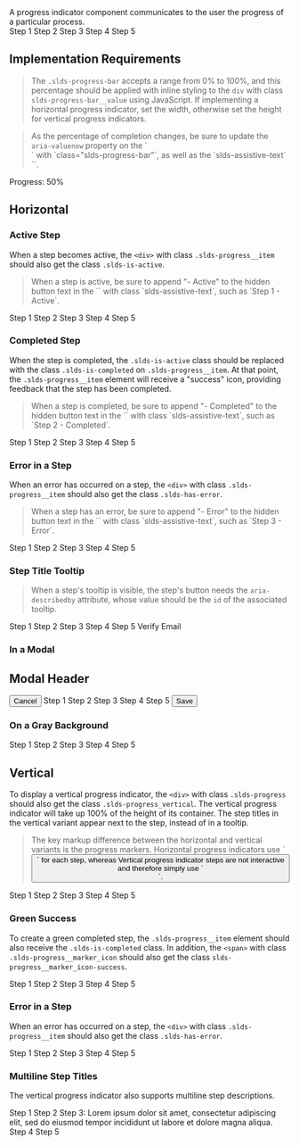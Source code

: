 
<div className="doc lead">
  A progress indicator component communicates to the user the progress of a particular process.
</div>

<Example title="Progress Indicator Base Horizontal">
  <CodeView>
    <BaseProgress value="0">
      <BaseStep active>Step 1</BaseStep>
      <BaseStep>Step 2</BaseStep>
      <BaseStep>Step 3</BaseStep>
      <BaseStep>Step 4</BaseStep>
      <BaseStep>Step 5</BaseStep>
    </BaseProgress>
  </CodeView>
</Example>

## Implementation Requirements

<Blockquote type="note" header="JavaScript Requirements">
  The <code class="doc">.slds-progress-bar</code> accepts a range from 0% to 100%, and this percentage should be applied with inline styling to the <code class="doc">div</code> with class <code class="doc">slds-progress-bar__value</code> using JavaScript. If implementing a horizontal progress indicator, set the width, otherwise set the height for vertical progress indicators.
</Blockquote>

<Blockquote type="a11y" header="Accessibility Requirements">
  As the percentage of completion changes, be sure to update the <code class="doc">aria-valuenow</code> property on the `<div />` with `class="slds-progress-bar"`, as well as the `slds-assistive-text` `<span />`.
</Blockquote>

<CodeBlock toggleCode={false}>
  <div className="slds-progress-bar slds-progress-bar_x-small" aria-valuemin="0" aria-valuemax="100" aria-valuenow="50" role="progressbar">
    <span className="slds-progress-bar__value" style={{width:'50%'}}>
      <span className="slds-assistive-text">Progress: 50%</span>
    </span>
  </div>
</CodeBlock>

## Horizontal

### Active Step
When a step becomes active, the `<div>` with class `.slds-progress__item` should also get the class `.slds-is-active`.

<Blockquote type="a11y" header="Accessibility Requirements">
  When a step is active, be sure to append "- Active" to the hidden button text in the `<span />` with class `slds-assistive-text`, such as `Step 1 - Active`.
</Blockquote>

<Example title="Progress Indicator Active Horizontal">
  <CodeView>
    <BaseProgress value="0">
      <BaseStep active>Step 1</BaseStep>
      <BaseStep>Step 2</BaseStep>
      <BaseStep>Step 3</BaseStep>
      <BaseStep>Step 4</BaseStep>
      <BaseStep>Step 5</BaseStep>
    </BaseProgress>
  </CodeView>
</Example>

### Completed Step
When the step is completed, the `.slds-is-active` class should be replaced with the class `.slds-is-completed` on `.slds-progress__item`. At that point, the `.slds-progress__item` element will receive a "success" icon, providing feedback that the step has been completed.

<Blockquote type="a11y" header="Accessibility Requirements">
  When a step is completed, be sure to append "- Completed" to the hidden button text in the `<span />` with class `slds-assistive-text`, such as `Step 2 - Completed`.
</Blockquote>

<Example title="Progress Indicator Done Horizontal">
  <CodeView>
    <BaseProgress value="50">
      <BaseStep done>Step 1</BaseStep>
      <BaseStep done>Step 2</BaseStep>
      <BaseStep active>Step 3</BaseStep>
      <BaseStep>Step 4</BaseStep>
      <BaseStep>Step 5</BaseStep>
    </BaseProgress>
  </CodeView>
</Example>

### Error in a Step
When an error has occurred on a step, the `<div>` with class `.slds-progress__item` should also get the class `.slds-has-error`.

<Blockquote type="a11y" header="Accessibility Requirements">
  When a step has an error, be sure to append "- Error" to the hidden button text in the `<span />` with class `slds-assistive-text`, such as `Step 3 - Error`.
</Blockquote>

<Example title="Progress Indicator Done Horizontal">
  <CodeView>
    <BaseProgress value="50">
      <BaseStep done>Step 1</BaseStep>
      <BaseStep done>Step 2</BaseStep>
      <BaseStep error>Step 3</BaseStep>
      <BaseStep>Step 4</BaseStep>
      <BaseStep>Step 5</BaseStep>
    </BaseProgress>
  </CodeView>
</Example>

### Step Title Tooltip

<Blockquote type="a11y" header="Accessibility Requirements">
  When a step's tooltip is visible, the step's button needs the <code class="doc">aria-describedby</code> attribute, whose value should be the <code class="doc">id</code> of the associated tooltip.
</Blockquote>

<Example title="Progress Indicator Tooltip Horizontal">
  <CodeView>
    <div style={{ padding: '3.5rem 1rem 0' }}>
      <BaseProgress value="50">
        <BaseStep done>Step 1</BaseStep>
        <BaseStep done>Step 2</BaseStep>
        <BaseStep active aria-describedby="step-3-tooltip">Step 3</BaseStep>
        <BaseStep>Step 4</BaseStep>
        <BaseStep>Step 5</BaseStep>
      </BaseProgress>
      <Tooltip
        className="slds-nubbin_bottom"
        id="step-3-tooltip"
        style={{
          position: 'absolute',
          top: '1rem',
          left: 'calc(50% + 6px)',
          transform: 'translateX(-50%)'
        }}
      >
        Verify Email
      </Tooltip>
    </div>
  </CodeView>
</Example>

### In a Modal

<Example title="Progress Indicator Horizontal in Modal">
  <CodeView style={{ height: '640px' }}>
    <div>
      <Modal className="slds-modal_large" aria-labelledby="header43">
        <ModalHeader>
          <h2 id="header43" className="slds-text-heading_medium">
            Modal Header
          </h2>
        </ModalHeader>
        <ModalContent className="slds-grow slds-p-around_medium" />
        <ModalFooter className="slds-grid slds-grid_align-spread">
          <button className="slds-button slds-button_neutral">Cancel</button>
          <BaseProgress className="slds-progress_shade" value="25">
            <BaseStep done>Step 1</BaseStep>
            <BaseStep active>Step 2</BaseStep>
            <BaseStep>Step 3</BaseStep>
            <BaseStep>Step 4</BaseStep>
            <BaseStep>Step 5</BaseStep>
          </BaseProgress>
          <button className="slds-button slds-button_brand">Save</button>
        </ModalFooter>
      </Modal>
      <div className="slds-backdrop slds-backdrop_open" />
    </div>
  </CodeView>
</Example>

### On a Gray Background

<Example title="Progress Indicator Horizontal Gray Background">
  <CodeView style={{ background: '#F3F2F2', padding: '1rem' }}>
    <BaseProgress className="slds-progress_shade" value="25">
      <BaseStep done>Step 1</BaseStep>
      <BaseStep active>Step 2</BaseStep>
      <BaseStep>Step 3</BaseStep>
      <BaseStep>Step 4</BaseStep>
      <BaseStep>Step 5</BaseStep>
    </BaseProgress>
  </CodeView>
</Example>

## Vertical
To display a vertical progress indicator, the `<div>` with class `.slds-progress` should also get the class `.slds-progress_vertical`. The vertical progress indicator will take up 100% of the height of its container. The step titles in the vertical variant appear next to the step, instead of in a tooltip.

<Blockquote type="note" header="Implementation Note">
  The key markup difference between the horizontal and vertical variants is the progress markers. Horizontal progress indicators use `<button />` for each step, whereas Vertical progress indicator steps are not interactive and therefore simply use `<div />`.
</Blockquote>

<Example title="Progress Indicator Vertical">
  <CodeView>
    <VerticalProgress value="25">
      <VerticalStep done>Step 1</VerticalStep>
      <VerticalStep active>Step 2</VerticalStep>
      <VerticalStep>Step 3</VerticalStep>
      <VerticalStep>Step 4</VerticalStep>
      <VerticalStep>Step 5</VerticalStep>
    </VerticalProgress>
  </CodeView>
</Example>

### Green Success
To create a green completed step, the `.slds-progress__item` element should also receive the `.slds-is-completed` class. In addition, the `<span>` with class `.slds-progress__marker_icon` should also get the class `slds-progress__marker_icon-success`.

<Example title="Progress Indicator Vertical Success">
  <CodeView>
    <VerticalProgress value="25">
      <VerticalStep done hasSuccessMarker>Step 1</VerticalStep>
      <VerticalStep active>Step 2</VerticalStep>
      <VerticalStep>Step 3</VerticalStep>
      <VerticalStep>Step 4</VerticalStep>
      <VerticalStep>Step 5</VerticalStep>
    </VerticalProgress>
  </CodeView>
</Example>

### Error in a Step
When an error has occurred on a step, the `<div>` with class `.slds-progress__item` should also get the class `.slds-has-error`.

<Example title="Progress Indicator Vertical Success">
  <CodeView>
    <VerticalProgress value="25">
      <VerticalStep done>Step 1</VerticalStep>
      <VerticalStep error>Step 2</VerticalStep>
      <VerticalStep>Step 3</VerticalStep>
      <VerticalStep>Step 4</VerticalStep>
      <VerticalStep>Step 5</VerticalStep>
    </VerticalProgress>
  </CodeView>
</Example>

### Multiline Step Titles

The vertical progress indicator also supports multiline step descriptions.

<Example title="Progress Indicator Vertical">
  <CodeView>
    <VerticalProgress value="25">
      <VerticalStep done>Step 1</VerticalStep>
      <VerticalStep active>Step 2</VerticalStep>
      <VerticalStep>
        Step 3: Lorem ipsum dolor sit amet, consectetur adipiscing elit, sed do eiusmod tempor incididunt ut labore et dolore magna aliqua.
      </VerticalStep>
      <VerticalStep>Step 4</VerticalStep>
      <VerticalStep>Step 5</VerticalStep>
    </VerticalProgress>
  </CodeView>
</Example>
